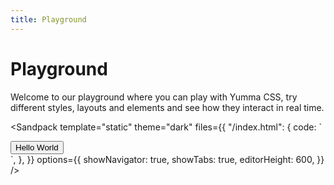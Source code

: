 ```yaml
---
title: Playground
---
```



# Playground

Welcome to our playground where you can play with Yumma CSS, try different styles, layouts and elements and see how they interact in real time.

<Sandpack
  template="static"
  theme="dark"
  files={{
    "/index.html": {
      code: `<head>
  <meta charset="UTF-8">
  <meta name="viewport" content="width=device-width, initial-scale=1.0">
  <link href="https://cdn.jsdelivr.net/npm/yummacss/dist/yumma.css" rel="stylesheet" crossorigin="anonymous">
</head>
<body>
  <div class="ins h-1/1">
    <button class="btn-d-lead-2 t-white">
      Hello World
    </button>
  </div>
</body>`,
    },
  }}
  options={{
    showNavigator: true,
    showTabs: true,
    editorHeight: 600,
  }}
/>